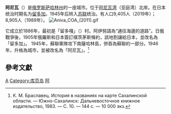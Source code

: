 {{unreferenced|time=2012-12-5}}
'''阿尼瓦'''（{{lang-ru|Ани́ва}}）是[[俄罗斯|俄罗斯]][[萨哈林州|萨哈林州]]的一座城市。位于[[阿尼瓦湾|阿尼瓦湾]]（亚庭湾）北岸。在日本统治时期名为[[留多加町|留多加]]。1945年后转入[[苏联|苏联]]统治。有人口9,405人（2019年）；8,905人（1989年）。
[[File:Aniva_COA_(2011).gif|thumb]]

它成立於1886年，最初是「留多嘎」（{{lang|ru|Лютога}}）村。阿伊努語為“通往海邊的道路”。日俄戰爭後，1905年俄羅斯和日本簽訂樸茨茅斯條約，該地割讓給日本，並改名為「留多加」。 1945年，蘇聯軍隊攻下南薩哈林島，併吞為蘇聯的一部分。1946年，升格為城市，並被改名為「阿尼瓦」。<ref>К. М. Браславец. История в названиях на карте Сахалинской области. — Южно-Сахалинск: Дальневосточное книжное издательство, 1983. — С. 10. — 144 с. — 10 000 экз.</ref>

==參考文獻==
{{reflist}}
{{Cities and towns in Sakhalin Oblast}} 
[[Category:薩哈林州城市|A]]
[[Category:库页岛|Category:库页岛]]
[[Category:外满洲城市|阿]]